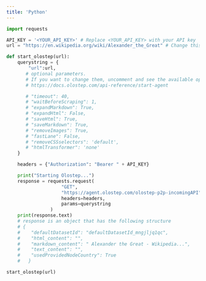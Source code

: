 ```yaml
---
title: 'Python'
---
```



```python
import requests

API_KEY = '<YOUR_API_KEY>' # Replace <YOUR_API_KEY> with your API key
url = "https://en.wikipedia.org/wiki/Alexander_the_Great" # Change this to the URL you want to scrape

def start_olostep(url):
    querystring = {
        "url":url,
       # optional parameters.
       # If you want to change them, uncomment and see the available options at:
       # https://docs.olostep.com/api-reference/start-agent

       # "timeout": 40,
       # "waitBeforeScraping": 1,
       # "expandMarkdown": True,
       # "expandHtml": False,
       # "saveHtml": True,
       # "saveMarkdown": True,
       # "removeImages": True,
       # "fastLane": False,
       # "removeCSSselectors": 'default',
       # "htmlTransformer": 'none'
    }

    headers = {"Authorization": "Bearer " + API_KEY}

    print("Starting Olostep...")
    response = requests.request(
                    "GET",
                    "https://agent.olostep.com/olostep-p2p-incomingAPI", # API endpoint
                    headers=headers,
                    params=querystring
                )
    print(response.text)
    # response is an object that has the following structure
    # {
    #    "defaultDatasetId": "defaultDatasetId_mngjljq1qc",
    #    "html_content": "",
    #    "markdown_content": " Alexander the Great - Wikipedia...",
    #    "text_content": "",
    #    "usedProvidedNodeCountry": True
    #   }

start_olostep(url)
```
